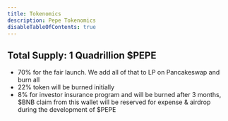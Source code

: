 ```yaml
---
title: Tokenomics
description: Pepe Tokenomics
disableTableOfContents: true
---
```


## Total Supply: 1 Quadrillion  $PEPE

- 70% for the fair launch. We add all of that to LP on Pancakeswap and burn all
- 22% token will be burned initially
- 8% for investor insurance program and will be burned after 3 months, $BNB claim from this wallet will be reserved for expense & airdrop during the development of  $PEPE

